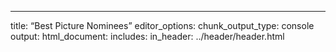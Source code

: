 ---
title: "Best Picture Nominees"
editor_options: 
  chunk_output_type: console
output:
  html_document:
    includes:
      in_header: ../header/header.html